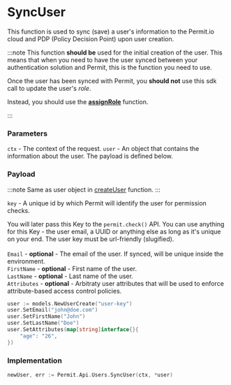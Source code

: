 # SyncUser

This function is used to sync (save) a user's information to the Permit.io cloud and PDP (Policy Decision Point) upon user creation.

:::note
This function **should be** used for the initial creation of the user. This means that when you need to have the user synced between your authentication
solution and Permit, this is the function you need to use.

Once the user has been synced with Permit, you **should not** use this sdk call to update the user's _role_.

Instead, you should use the **[assignRole](/sdk/golang/user/AssignRole)** function.

:::

### Parameters
`ctx` -  The context of the request.
`user` - An object that contains the information about the user. The payload is defined below.<br/>

### Payload
:::note
Same as user object in [createUser](/sdk/golang/user/Create) function.
:::

`key` - A unique id by which Permit will identify the user for permission checks.

You will later pass this Key to the `permit.check()` API. You can use anything for this Key - the user email, a UUID or anything else as long as it's unique on your end. The user key must be url-friendly (slugified).<br/><br/>
`Email` - **optional** - The email of the user. If synced, will be unique inside the environment.<br/>
`FirstName` - **optional** - First name of the user.<br/>
`LastName` - **optional** - Last name of the user.<br/>
`Attributes` - **optional** - Arbitraty user attributes that will be used to enforce attribute-based access control policies.<br/>

```go
user := models.NewUserCreate("user-key")
user.SetEmail("john@doe.com")
user.SetFirstName("John")
user.SetLastName("Doe")
user.SetAttributes(map[string]interface{}{
    "age": "26",
})
```

### Implementation

```go
newUser, err := Permit.Api.Users.SyncUser(ctx, *user)
```
